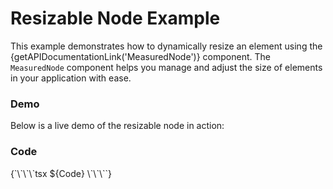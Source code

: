 
<Meta of={Stories} />

# Resizable Node Example

This example demonstrates how to dynamically resize an element using the {getAPIDocumentationLink('MeasuredNode')} component. The `MeasuredNode` component helps you manage and adjust the size of elements in your application with ease.

### Demo

Below is a live demo of the resizable node in action:

<Canvas of={Stories.Default} />

### Code

<Markdown>
{`\`\`\`tsx
${Code}
\`\`\``}
</Markdown>









